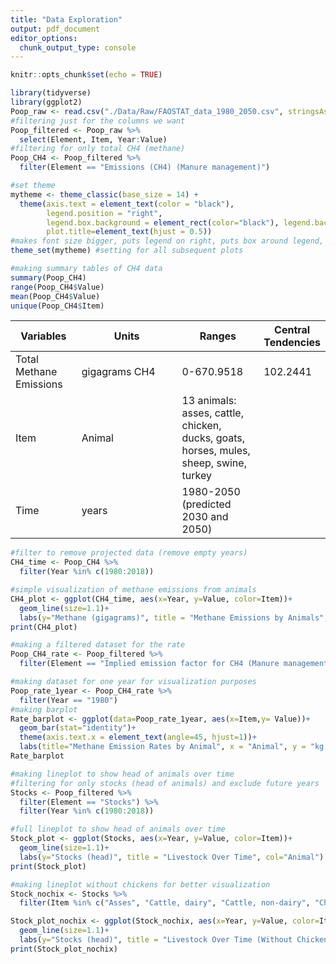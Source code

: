 ```yaml
---
title: "Data Exploration"
output: pdf_document
editor_options: 
  chunk_output_type: console
---
```


```r
knitr::opts_chunk$set(echo = TRUE)
```

```r
library(tidyverse)
library(ggplot2)
Poop_raw <- read.csv("./Data/Raw/FAOSTAT_data_1980_2050.csv", stringsAsFactors = TRUE)
#filtering just for the columns we want
Poop_filtered <- Poop_raw %>% 
  select(Element, Item, Year:Value)
#filtering for only total CH4 (methane)
Poop_CH4 <- Poop_filtered %>% 
  filter(Element == "Emissions (CH4) (Manure management)")
```

```r
#set theme
mytheme <- theme_classic(base_size = 14) + 
  theme(axis.text = element_text(color = "black"), 
        legend.position = "right", 
        legend.box.background = element_rect(color="black"), legend.background = element_blank(),  
        plot.title=element_text(hjust = 0.5))
#makes font size bigger, puts legend on right, puts box around legend, centers title in middle
theme_set(mytheme) #setting for all subsequent plots
```



```r
#making summary tables of CH4 data
summary(Poop_CH4)
range(Poop_CH4$Value)
mean(Poop_CH4$Value)
unique(Poop_CH4$Item)


```

**Variables** | **Units** | **Ranges** | **Central Tendencies**
----------------- | -------------------------- | --------------------- | ----------------
Total Methane Emissions | gigagrams CH4 | 0-670.9518  | 102.2441
Item | Animal | 13 animals: asses, cattle, chicken, ducks, goats, horses, mules, sheep, swine, turkey
Time | years | 1980-2050 (predicted 2030 and 2050)

```r
#filter to remove projected data (remove empty years) 
CH4_time <- Poop_CH4 %>% 
  filter(Year %in% c(1980:2018))

#simple visualization of methane emissions from animals 
CH4_plot <- ggplot(CH4_time, aes(x=Year, y=Value, color=Item))+
  geom_line(size=1.1)+
  labs(y="Methane (gigagrams)", title = "Methane Emissions by Animals", col="Animal")
print(CH4_plot)
```



```r
#making a filtered dataset for the rate
Poop_CH4_rate <- Poop_filtered %>% 
  filter(Element == "Implied emission factor for CH4 (Manure management)") 
```


```r
#making dataset for one year for visualization purposes
Poop_rate_1year <- Poop_CH4_rate %>% 
  filter(Year == "1980")
#making barplot
Rate_barplot <- ggplot(data=Poop_rate_1year, aes(x=Item,y= Value))+
  geom_bar(stat="identity")+
  theme(axis.text.x = element_text(angle=45, hjust=1))+
  labs(title="Methane Emission Rates by Animal", x = "Animal", y = "kg CH4/head")
Rate_barplot
```


```r
#making lineplot to show head of animals over time
#filtering for only stocks (head of animals) and exclude future years
Stocks <- Poop_filtered %>% 
  filter(Element == "Stocks") %>% 
  filter(Year %in% c(1980:2018))

#full lineplot to show head of animals over time
Stock_plot <- ggplot(Stocks, aes(x=Year, y=Value, color=Item))+
  geom_line(size=1.1)+
  labs(y="Stocks (head)", title = "Livestock Over Time", col="Animal")
print(Stock_plot)

#making lineplot without chickens for better visualization
Stock_nochix <- Stocks %>% 
  filter(Item %in% c("Asses", "Cattle, dairy", "Cattle, non-dairy", "Chickens, layers", "Ducks", "Goats", "Horses", "Mules", "Sheep", "Swine, breeding", "Swine, market", "Turkeys") )

Stock_plot_nochix <- ggplot(Stock_nochix, aes(x=Year, y=Value, color=Item))+
  geom_line(size=1.1)+
  labs(y="Stocks (head)", title = "Livestock Over Time (Without Chickens)", col="Animal")
print(Stock_plot_nochix)


```


